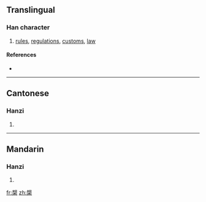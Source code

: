 {{also|椝}}
==Translingual==

===Han character===
{{Han char|rn=75|rad=木|as=11|sn=15|four=5690<sub>4</sub>|canj=手山木 (QUD)}}

# [[rules]], [[regulations]], [[customs]], [[law]]

====References====
* {{Han ref|kx=0548.120|dkj=15391|dj=0935.290|hdz=21272.070|uh=69FC|ud=27132|bh=E5E4|bd=58852}}

----

==Cantonese==

===Hanzi===
{{yue-hanzi|jyut=|y=kwai1}}

# {{defn|Cantonese|sort=木11}}

----

==Mandarin==

===Hanzi===
{{cmn-hanzi|pin=[[guī]] ([[gui1]])|wg=kuei<sup>1</sup>}}

# {{defn|Mandarin|sort=木11}}

[[fr:槼]]
[[zh:槼]]